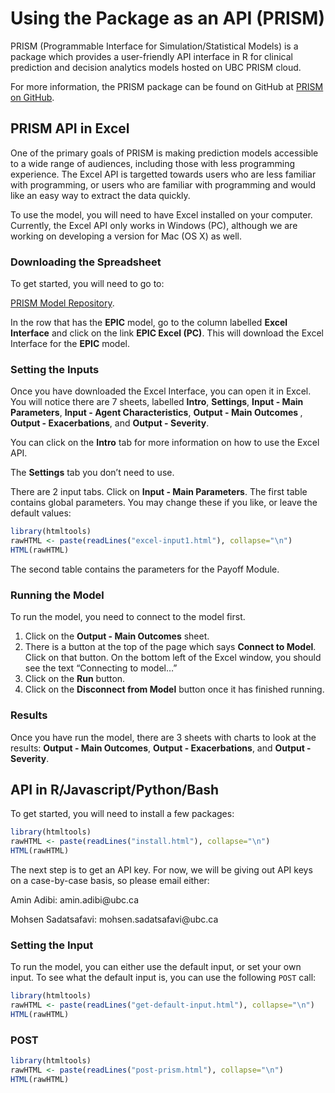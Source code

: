 
# Using the Package as an API (PRISM)

PRISM (Programmable Interface for Simulation/Statistical Models) is a package which provides a user-friendly API interface in R for clinical prediction and decision analytics models hosted on UBC PRISM cloud.

For more information, the PRISM package can be found on GitHub at [PRISM on  GitHub](https://github.com/resplab/prism).

## PRISM API in Excel {#api-in-excel}

One of the primary goals of PRISM is making prediction models accessible to a wide range of audiences, including those with less programming experience. The Excel API is targetted towards users who are less familiar with programming, or users who are familiar with programming and would like an easy way to extract the data quickly. 

To use the model, you will need to have Excel installed on your computer. Currently, the Excel API only works in Windows (PC), although we are working on developing a version for Mac (OS X) as well.

### Downloading the Spreadsheet {-}

To get started, you will need to go to: 

[PRISM Model Repository](http://resp.core.ubc.ca/ipress/prism). 

In the row that has the **EPIC** model, go to the column labelled **Excel Interface** and click on the link **EPIC Excel (PC)**. This will download the Excel Interface for the **EPIC** model. 

### Setting the Inputs {-}

Once you have downloaded the Excel Interface, you can open it in Excel. You will notice there are 7 sheets, labelled **Intro**, **Settings**, **Input - Main Parameters**, **Input - Agent Characteristics**, **Output - Main Outcomes **, **Output - Exacerbations**, and **Output - Severity**. 

You can click on the **Intro** tab for more information on how to use the Excel API.

The **Settings** tab you don't need to use.

There are 2 input tabs. Click on **Input - Main Parameters**. The first table contains global parameters. You may change these if you like, or leave the default values: 

```r
library(htmltools)
rawHTML <- paste(readLines("excel-input1.html"), collapse="\n")
HTML(rawHTML)
```

The second table contains the parameters for the Payoff Module. 

### Running the Model {-}

To run the model, you need to connect to the model first. 

1. Click on the **Output - Main Outcomes** sheet. 
2. There is a button at the top of the page which says **Connect to Model**. Click on that button. On the bottom left of the Excel window, you should see the text "Connecting to model..."
3. Click on the **Run** button.
4. Click on the **Disconnect from Model** button once it has finished running.

### Results {-}

Once you have run the model, there are 3 sheets with charts to look at the results: **Output - Main Outcomes**, **Output - Exacerbations**, and **Output - Severity**. 

## API in R/Javascript/Python/Bash

To get started, you will need to install a few packages:

```r
library(htmltools)
rawHTML <- paste(readLines("install.html"), collapse="\n")
HTML(rawHTML)
```

The next step is to get an API key. For now, we will be giving out API keys on a case-by-case basis, so please email either:

Amin Adibi: amin.adibi@ubc.ca 

Mohsen Sadatsafavi: mohsen.sadatsafavi@ubc.ca

### Setting the Input {-}

To run the model, you can either use the default input, or set your own input. To see what the default input is, you can use the following `POST` call:

```r
library(htmltools)
rawHTML <- paste(readLines("get-default-input.html"), collapse="\n")
HTML(rawHTML)
```

### POST {-}

```r
library(htmltools)
rawHTML <- paste(readLines("post-prism.html"), collapse="\n")
HTML(rawHTML)
```
